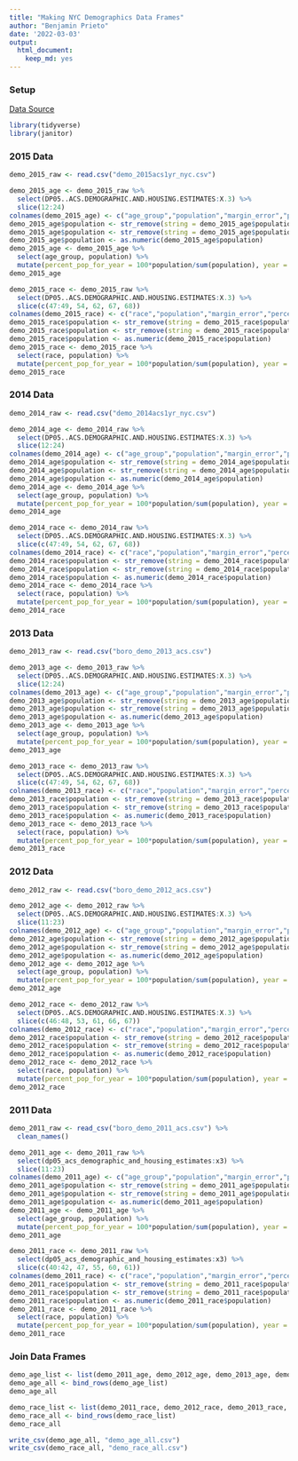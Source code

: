 ```yaml
---
title: "Making NYC Demographics Data Frames"
author: "Benjamin Prieto"
date: '2022-03-03'
output: 
  html_document: 
    keep_md: yes
---
```


### Setup

[Data Source](https://www1.nyc.gov/site/planning/planning-level/nyc-population/american-community-survey.page.page) 
```r
library(tidyverse)
library(janitor)
```

### 2015 Data
```r
demo_2015_raw <- read.csv("demo_2015acs1yr_nyc.csv")
```

```r
demo_2015_age <- demo_2015_raw %>% 
  select(DP05..ACS.DEMOGRAPHIC.AND.HOUSING.ESTIMATES:X.3) %>% 
  slice(12:24)
colnames(demo_2015_age) <- c("age_group","population","margin_error","percent_pop_for_year","percent_pop_for_year_margin_error")
demo_2015_age$population <- str_remove(string = demo_2015_age$population, pattern = ",")
demo_2015_age$population <- str_remove(string = demo_2015_age$population, pattern = ",")
demo_2015_age$population <- as.numeric(demo_2015_age$population)
demo_2015_age <- demo_2015_age %>% 
  select(age_group, population) %>% 
  mutate(percent_pop_for_year = 100*population/sum(population), year = 2015)
demo_2015_age
```

```r
demo_2015_race <- demo_2015_raw %>% 
  select(DP05..ACS.DEMOGRAPHIC.AND.HOUSING.ESTIMATES:X.3) %>% 
  slice(c(47:49, 54, 62, 67, 68))
colnames(demo_2015_race) <- c("race","population","margin_error","percent_pop_for_year","percent_pop_for_year_margin_error")
demo_2015_race$population <- str_remove(string = demo_2015_race$population, pattern = ",")
demo_2015_race$population <- str_remove(string = demo_2015_race$population, pattern = ",")
demo_2015_race$population <- as.numeric(demo_2015_race$population)
demo_2015_race <- demo_2015_race %>% 
  select(race, population) %>% 
  mutate(percent_pop_for_year = 100*population/sum(population), year = 2015)
demo_2015_race
```

### 2014 Data
```r
demo_2014_raw <- read.csv("demo_2014acs1yr_nyc.csv")
```

```r
demo_2014_age <- demo_2014_raw %>% 
  select(DP05..ACS.DEMOGRAPHIC.AND.HOUSING.ESTIMATES:X.3) %>% 
  slice(12:24)
colnames(demo_2014_age) <- c("age_group","population","margin_error","percent_pop_for_year","percent_pop_for_year_margin_error")
demo_2014_age$population <- str_remove(string = demo_2014_age$population, pattern = ",")
demo_2014_age$population <- str_remove(string = demo_2014_age$population, pattern = ",")
demo_2014_age$population <- as.numeric(demo_2014_age$population)
demo_2014_age <- demo_2014_age %>% 
  select(age_group, population) %>% 
  mutate(percent_pop_for_year = 100*population/sum(population), year = 2014)
demo_2014_age
```

```r
demo_2014_race <- demo_2014_raw %>% 
  select(DP05..ACS.DEMOGRAPHIC.AND.HOUSING.ESTIMATES:X.3) %>% 
  slice(c(47:49, 54, 62, 67, 68))
colnames(demo_2014_race) <- c("race","population","margin_error","percent_pop_for_year","percent_pop_for_year_margin_error")
demo_2014_race$population <- str_remove(string = demo_2014_race$population, pattern = ",")
demo_2014_race$population <- str_remove(string = demo_2014_race$population, pattern = ",")
demo_2014_race$population <- as.numeric(demo_2014_race$population)
demo_2014_race <- demo_2014_race %>% 
  select(race, population) %>% 
  mutate(percent_pop_for_year = 100*population/sum(population), year = 2014)
demo_2014_race
```

### 2013 Data
```r
demo_2013_raw <- read.csv("boro_demo_2013_acs.csv")
```

```r
demo_2013_age <- demo_2013_raw %>% 
  select(DP05..ACS.DEMOGRAPHIC.AND.HOUSING.ESTIMATES:X.3) %>% 
  slice(12:24)
colnames(demo_2013_age) <- c("age_group","population","margin_error","percent_pop_for_year","percent_pop_for_year_margin_error")
demo_2013_age$population <- str_remove(string = demo_2013_age$population, pattern = ",")
demo_2013_age$population <- str_remove(string = demo_2013_age$population, pattern = ",")
demo_2013_age$population <- as.numeric(demo_2013_age$population)
demo_2013_age <- demo_2013_age %>% 
  select(age_group, population) %>% 
  mutate(percent_pop_for_year = 100*population/sum(population), year = 2013)
demo_2013_age
```

```r
demo_2013_race <- demo_2013_raw %>% 
  select(DP05..ACS.DEMOGRAPHIC.AND.HOUSING.ESTIMATES:X.3) %>% 
  slice(c(47:49, 54, 62, 67, 68))
colnames(demo_2013_race) <- c("race","population","margin_error","percent_pop_for_year","percent_pop_for_year_margin_error")
demo_2013_race$population <- str_remove(string = demo_2013_race$population, pattern = ",")
demo_2013_race$population <- str_remove(string = demo_2013_race$population, pattern = ",")
demo_2013_race$population <- as.numeric(demo_2013_race$population)
demo_2013_race <- demo_2013_race %>% 
  select(race, population) %>% 
  mutate(percent_pop_for_year = 100*population/sum(population), year = 2013)
demo_2013_race
```

### 2012 Data
```r
demo_2012_raw <- read.csv("boro_demo_2012_acs.csv")
```

```r
demo_2012_age <- demo_2012_raw %>% 
  select(DP05..ACS.DEMOGRAPHIC.AND.HOUSING.ESTIMATES:X.3) %>% 
  slice(11:23)
colnames(demo_2012_age) <- c("age_group","population","margin_error","percent_pop_for_year","percent_pop_for_year_margin_error")
demo_2012_age$population <- str_remove(string = demo_2012_age$population, pattern = ",")
demo_2012_age$population <- str_remove(string = demo_2012_age$population, pattern = ",")
demo_2012_age$population <- as.numeric(demo_2012_age$population)
demo_2012_age <- demo_2012_age %>% 
  select(age_group, population) %>% 
  mutate(percent_pop_for_year = 100*population/sum(population), year = 2012)
demo_2012_age
```

```r
demo_2012_race <- demo_2012_raw %>% 
  select(DP05..ACS.DEMOGRAPHIC.AND.HOUSING.ESTIMATES:X.3) %>% 
  slice(c(46:48, 53, 61, 66, 67))
colnames(demo_2012_race) <- c("race","population","margin_error","percent_pop_for_year","percent_pop_for_year_margin_error")
demo_2012_race$population <- str_remove(string = demo_2012_race$population, pattern = ",")
demo_2012_race$population <- str_remove(string = demo_2012_race$population, pattern = ",")
demo_2012_race$population <- as.numeric(demo_2012_race$population)
demo_2012_race <- demo_2012_race %>% 
  select(race, population) %>% 
  mutate(percent_pop_for_year = 100*population/sum(population), year = 2012)
demo_2012_race
```

### 2011 Data
```r
demo_2011_raw <- read_csv("boro_demo_2011_acs.csv") %>% 
  clean_names()
```

```r
demo_2011_age <- demo_2011_raw %>% 
  select(dp05_acs_demographic_and_housing_estimates:x3) %>% 
  slice(11:23)
colnames(demo_2011_age) <- c("age_group","population","margin_error","percent_pop_for_year","percent_pop_for_year_margin_error")
demo_2011_age$population <- str_remove(string = demo_2011_age$population, pattern = ",")
demo_2011_age$population <- str_remove(string = demo_2011_age$population, pattern = ",")
demo_2011_age$population <- as.numeric(demo_2011_age$population)
demo_2011_age <- demo_2011_age %>% 
  select(age_group, population) %>% 
  mutate(percent_pop_for_year = 100*population/sum(population), year = 2011)
demo_2011_age
```

```r
demo_2011_race <- demo_2011_raw %>% 
  select(dp05_acs_demographic_and_housing_estimates:x3) %>% 
  slice(c(40:42, 47, 55, 60, 61))
colnames(demo_2011_race) <- c("race","population","margin_error","percent_pop_for_year","percent_pop_for_year_margin_error")
demo_2011_race$population <- str_remove(string = demo_2011_race$population, pattern = ",")
demo_2011_race$population <- str_remove(string = demo_2011_race$population, pattern = ",")
demo_2011_race$population <- as.numeric(demo_2011_race$population)
demo_2011_race <- demo_2011_race %>% 
  select(race, population) %>% 
  mutate(percent_pop_for_year = 100*population/sum(population), year = 2011)
demo_2011_race
```
### Join Data Frames

```r
demo_age_list <- list(demo_2011_age, demo_2012_age, demo_2013_age, demo_2014_age, demo_2015_age)
demo_age_all <- bind_rows(demo_age_list)
demo_age_all
```

```r
demo_race_list <- list(demo_2011_race, demo_2012_race, demo_2013_race, demo_2014_race, demo_2015_race)
demo_race_all <- bind_rows(demo_race_list)
demo_race_all
```

```r
write_csv(demo_age_all, "demo_age_all.csv")
write_csv(demo_race_all, "demo_race_all.csv")
```

